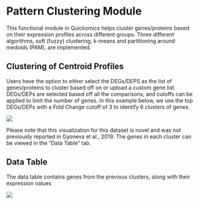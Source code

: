 # Pattern Clustering Module

This functional module in Quickomics helps cluster genes/proteins based on their expression profiles across different groups. Three different algorithms, soft (fuzzy) clustering, k-means and partitioning around medoids (PAM), are implemented.

## Clustering of Centroid Profiles

Users have the option to either select the DEGs/DEPS as the list of genes/proteins to cluster based off on or upload a custom gene list. DEGs/DEPs are selected based off all the comparisons, and cutoffs can be applied to limit the number of genes. In this example below, we use the top DEGs/DEPs with a Fold Change cutoff of 3 to identify 6 clusters of genes.

![](https://interactivereport.github.io/Quickomics/tutorial/Figures/FigureS8.1_1.png)

Please note that this visualization for this dataset is novel and was not previously reported in Gyoneva et al., 2019. The genes in each cluster can be viewed in the “Data Table” tab.

## Data Table

The data table contains genes from the previous clusters, along with their expression values

![](https://interactivereport.github.io/Quickomics/tutorial/Figures/FigureS8.2_1.png)

